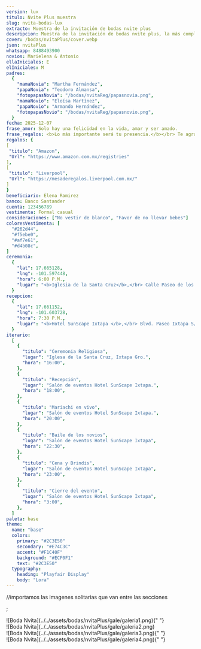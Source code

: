 ```yaml
---
version: lux
titulo: Nvite Plus muestra
slug: nvita-bodas-lux
extracto: Muestra de la invitación de bodas nvite plus
descripcion: Muestra de la invitación de bodas nvite plus, la más completa de las invitaciones que te ofrecemos.
cover: /bodas/nvitaPlus/cover.webp
json: nvitaPlus
whatsapp: 8488493900
novios: Marielena & Antonio
ellaIniciales: E
elIniciales: M
padres:
  {
    "mamaNovia": "Martha Fernández",
    "papaNovia": "Teodoro Almansa",
    "fotopapasNovia": "/bodas/nvitaReg/papasnovia.png",
    "mamaNovio": "Eloísa Martínez",
    "papaNovio": "Armando Hernández",
    "fotopapasNovio": "/bodas/nvitaReg/papasnovio.png",
  }
fecha: 2025-12-07
frase_amor: Solo hay una felicidad en la vida, amar y ser amado.
frase_regalos: <b>Lo más importante será tu presencia.</b></br> Te agradecemos si aparte nos deseas hacer un regalo en este día tan especial.
regalos: {
[
 "titulo": "Amazon",
 "Url": "https://www.amazon.com.mx/registries"
],
[
 "titulo": "Liverpool",
 "Url": "https://mesaderegalos.liverpool.com.mx/"
]
}
beneficiario: Elena Ramirez
banco: Banco Santander
cuenta: 123456789
vestimenta: Formal casual
consideraciones: ["No vestir de blanco", "Favor de no llevar bebes"]
coloresVestimenta: [
  "#262d44",
  "#f5ebe0",
  "#af7e61",
  "#d4b08c",
]
ceremonia:
  {
    "lat": 17.665128,
    "lng": -101.597448,
    "hora": 6:00 P.M.,
    "lugar": "<b>Iglesia de la Santa Cruz</b>,</br> Calle Paseo de los Pelicanos 40883, Ixtapa Gro.",
  }
recepcion:
  {
    "lat": 17.661152,
    "lng": -101.603728,
    "hora": 7:30 P.M.,
    "lugar": "<b>Hotel SunScape Ixtapa </b>,</br> Blvd. Paseo Ixtapa S/N-A, 40884 Zihuatanejo, Gro Blvd. Paseo Ixtapa",
  }
iterario:
  [
    {
      "titulo": "Ceremonia Religiosa",
      "lugar": "Iglesa de la Santa Cruz, Ixtapa Gro.",
      "hora": "16:00",
    },
    {
      "titulo": "Recepción",
      "lugar": "Salón de eventos Hotel SunScape Ixtapa.",
      "hora": "18:00",
    },
    {
      "titulo": "Mariachi en vivo",
      "lugar": "Salón de eventos Hotel SunScape Ixtapa.",
      "hora": "20:00",
    },
    {
      "titulo": "Baile de los novios",
      "lugar": "Salón de eventos Hotel SunScape Ixtapa",
      "hora": "22:30",
    },
    {
      "titulo": "Cena y Brindis",
      "lugar": "Salón de eventos Hotel SunScape Ixtapa",
      "hora": "23:00",
    },
    {
      "titulo": "Cierre del evento",
      "lugar": "Salón de eventos Hotel SunScape Ixtapa",
      "hora": "3:00",
    },
  ]
paleta: base
theme:
  name: "base"
  colors:
    primary: "#2C3E50"
    secondary: "#E74C3C"
    accent: "#F1C40F"
    background: "#ECF0F1"
    text: "#2C3E50"
  typography:
    heading: "Playfair Display"
    body: "Lora"
---
```


//importamos las imagenes solitarias que van entre las secciones

<Hero
  nombres={frontmatter.novios}
  fecha={frontmatter.fecha}
  ellaIniciales={frontmatter.ellaIniciales}
  elIniciales={frontmatter.elIniciales}
  cover={frontmatter.cover}
  tema={frontmatter.theme}
  client:load
/>;

<section class="grid contenido">
  <Audio src="/bodas/nvitaPlus/love-story" />
</section>

<section class="grid pantalla">
  <Padres
    mamaNovia={frontmatter.padres.mamaNovia}
    papaNovia={frontmatter.padres.papaNovia}
    fotopapasNovia={frontmatter.padres.fotopapasNovia}
    mamaNovio={frontmatter.padres.mamaNovio}
    papaNovio={frontmatter.padres.papaNovio}
    fotopapasNovio={frontmatter.padres.fotopapasNovio}
  />
</section>

<Pases folder={frontmatter.json} client:load />

<section class="grid contenido">
  <div class="bandejaLugares">
    <BloqueMapa
      encabezado="Ceremonia"
      dir={frontmatter.ceremonia.lugar}
      horario={frontmatter.ceremonia.hora}
      lat={frontmatter.ceremonia.lat}
      lng={frontmatter.ceremonia.lng}
      mapName="mapa1"
      icono="iglesia"
    />
    <BloqueMapa
      encabezado="Recepción"
      dir={frontmatter.recepcion.lugar}
      horario={frontmatter.recepcion.hora}
      lat={frontmatter.recepcion.lat}
      lng={frontmatter.recepcion.lng}
      mapName="mapa2"
      icono="brindis"
    />
  </div>
</section>

<FotoSolitaria arriba={false} gradientePorciento={30} src={foto1} />

<section class="grid contenido">

  <Contador fecha={frontmatter.fecha} />
</section>
<ProgresoInvitados
  email="nvitaplusboda@nvita.me"
  porcentajeMostrarInvitados={20}
  frase="Estás en la lista, ¿Ya confirmaste?"
  mostrarSiempre={true}
/>

<section class="grid contenido">
  <Frase frase={frontmatter.frase_amor} />
</section>
<FotoSolitaria arriba={true} gradientePorciento={30} src={foto2} />

<section class="grid pantalla" id="BaseItinerario">
  <Encabezados texto="Itinerario" />
  <Itinerario listado={frontmatter.iterario} />
</section>

<section class="grid pantalla flex margen-arriba-abajo">
  <Detalles lista={frontmatter.consideraciones} encabezado="Consideraciones" />
  <Detalles encabezado="Codigo de vestir" vestimenta={frontmatter.vestimenta} />
  <Detalles
    encabezado="Sugerencia de colores"
    colores={frontmatter.coloresVestimenta}
  />
</section>

<section class="grid pantalla">
  <SliderVentana>
    <div class="img-window">
      ![Boda Nvita](../../assets/bodas/nvitaPlus/gale/galeria1.png){" "}
    </div>
    <div class="img-window">
      ![Boda Nvita](../../assets/bodas/nvitaPlus/gale/galeria2.png)
    </div>
    <div class="img-window">
      ![Boda Nvita](../../assets/bodas/nvitaPlus/gale/galeria3.png){" "}
    </div>
    <div class="img-window">
      ![Boda Nvita](../../assets/bodas/nvitaPlus/gale/galeria4.png){" "}
    </div>
  </SliderVentana>
</section>

<section class="grid contenido">

  <Regalos
      frase={frontmatter.frase_regalos}
      regalos={frontmatter.regalos}
      beneficiario={frontmatter.beneficiario}
      banco={frontmatter.banco}
      cuenta={frontmatter.cuenta}
    />
</section>

<section class="grid contenido">
  <MensajeVip />
</section>

<Confirmacion
  whatsapp={frontmatter.whatsapp}
  dias_antes={15}
  version={frontmatter.version}
  tipoEvento="boda"
  client:only="react"
/>

